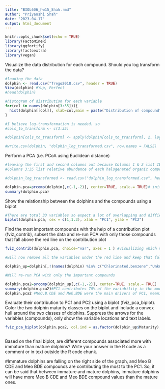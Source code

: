 ---
title: "BIOL606_hw15_Shah.rmd"
author: "Priyanshi Shah"
date: "2023-04-17"
output: html_document
---

```{r setup, include=FALSE}
knitr::opts_chunk$set(echo = TRUE)
library(FactoMineR)
library(ggfortify)
library(factoextra)
library(vegan)
```


Visualize the data distribution for each compound. Should you log transform the data?
```{r}
#loading the data
dolphin <- read.csv("Trego2018.csv", header = TRUE)
View(dolphin) #Yup, Perfect
#head(dolphin)

#histogram of distribution for each variable
for(col in names(dolphin[3:35])){
  hist(dolphin[[col]], xlab=col,main = paste("Distribution of compound" , col))
}

#I believe log-transformation is needed. so
#cols_to_transform <- c(3:35)

#dolphin[cols_to_transform] <- apply(dolphin[cols_to_transform], 2, log)

#write.csv(dolphin, "dolphin_log_transformed.csv", row.names = FALSE)


```

Perform a PCA (i.e. PCoA using Euclidean distance)
```{r}
#leaving the first and second columns out because Columns 1 & 2 list ID and maturity (immature or mature)
#Columns 3:35 list relative abundance of each halogenated organic compound

#dolphin_log_transformed <- read.csv("dolphin_log_transformed.csv", header = TRUE)

dolphin.pca=prcomp(dolphin[,c(-1,-2)], center=TRUE, scale.= TRUE)# initial PCoA minus the first 2 columns 
summary(dolphin.pca)

```

Show the relationship between the dolphins and the compounds using a biplot
```{r}
#There are total 33 variables so expect a lot of overlapping and difficulty in visualization 
biplot(dolphin.pca, cex = c(1,1.3), xlab = "PC1", ylab = "PC2") 


```

Find the most important compounds with the help of a contribution plot (fviz_contrib), subset the data and re-run PCA with only those compounds that fall above the red line on the contribution plot
```{r}

fviz_contrib(dolphin.pca, choice="var", axes = 1 ) #visualizing which variables are important for the analysis

#will now remove all the variables under the red line and keep that fall ABOVE the red line 

dolphin_up=dolphin[,!(names(dolphin) %in% c("Chlorinated.benzene","Unknown.3","Unknown.5","MBP","DMBP","Brominated.anisole","MeO.PBB","Brominated.indole","Pyrrolidinecarbonyl.chloride","PBHD","HCH.related","B.CDE","Chlorobenzaldehyde","Unknown.6","Unknown"))]

#Will re-run PCA with only the important compounds

dolphin.pca2=prcomp(dolphin_up[,c(-1,-2)], center=TRUE, scale.= TRUE)
summary(dolphin.pca2)#PC1 contributes 70% of the variability in the model(!)
dolphin.pca2 #MeO.B.CDE and MeO.BDE were the main drivers of PC1, meaning the are the most deterministic variables


```


Evaluate their contribution to PC1 and PC2 using a biplot (fviz_pca_biplot). Color the two dolphin maturity classes on the biplot and include a convex hull around the two classes of dolphins. Suppress the arrows for the variables (compounds), only show the variable locations and text labels.
```{r}

fviz_pca_biplot(dolphin.pca2, col.ind = as.factor(dolphin_up$Maturity), addEllipses = TRUE, arrow.var=FALSE)
 
```

Based on the final biplot, are different compounds associated more with immature than mature dolphins? Write your answer in the R code as a comment or in text outside the R code chunk.

#Immature dolphins are falling on the right side of the graph, and Meo B CDE and Meo BDE compounds are contributing the most to the PC1. So, it can be said that between immature and mature dolphins, immature dolphins will have more Meo B CDE and Meo BDE compound values than the mature ones. 


